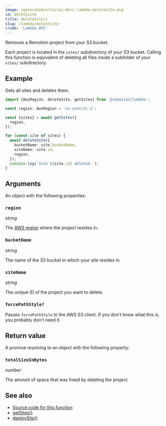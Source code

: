 ```yaml
---
image: /generated/articles-docs-lambda-deletesite.png
id: deletesite
title: deleteSite()
slug: /lambda/deletesite
crumb: 'Lambda API'
---
```


Removes a Remotion project from your S3 bucket.

Each project is located in the `sites/` subdirectory of your S3 bucket. Calling this function is equivalent of deleting all files inside a subfolder of your `sites/` subdirectory.

## Example

Gets all sites and deletes them.

```ts twoslash
import {AwsRegion, deleteSite, getSites} from '@remotion/lambda';

const region: AwsRegion = 'eu-central-1';

const {sites} = await getSites({
  region,
});

for (const site of sites) {
  await deleteSite({
    bucketName: site.bucketName,
    siteName: site.id,
    region,
  });
  console.log(`Site ${site.id} deleted.`);
}
```

## Arguments

An object with the following properties:

### `region`

_string_

The [AWS region](/docs/lambda/region-selection) where the project resides in.

### `bucketName`

_string_

The name of the S3 bucket in which your site resides in.

### `siteName`

_string_

The unique ID of the project you want to delete.

### `forcePathStyle?`<AvailableFrom v="4.0.202" />

Passes `forcePathStyle` to the AWS S3 client. If you don't know what this is, you probably don't need it.

## Return value

A promise resolving to an object with the following property:

### `totalSizeInBytes`

_number_

The amount of space that was freed by deleting the project.

## See also

- [Source code for this function](https://github.com/remotion-dev/remotion/blob/main/packages/lambda/src/api/delete-site.ts)
- [getSites()](/docs/lambda/getsites)
- [deploySite()](/docs/lambda/deploysite)
